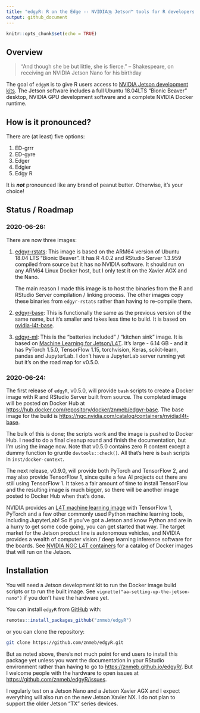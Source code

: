 ```yaml
---
title: "edgyR: R on the Edge -- NVIDIAⓇ Jetson™ tools for R developers"
output: github_document
---
```


```r
knitr::opts_chunk$set(echo = TRUE)
```

## Overview

> "And though she be but little, she is fierce."
> -- Shakespeare, on receiving an NVIDIA Jetson Nano for his birthday

The goal of `edgyR` is to give R users access to
[NVIDIA Jetson development kits](https://developer.nvidia.com/embedded/develop/hardware). The Jetson
software includes a full Ubuntu 18.04LTS "Bionic Beaver" desktop, NVIDIA GPU
development software and a complete NVIDIA Docker runtime.

## How is it pronounced?

There are (at least) five options:

1. ED-grrr
2. ED-gyre
3. Edger
4. Edgier
5. Edgy R

It is ***not*** pronounced like any brand of peanut butter. Otherwise, it's
your choice!



## Status / Roadmap

### 2020-06-26:

There are now three images:

1. [edgyr-rstats](https://hub.docker.com/repository/docker/znmeb/edgyr-rstats):
This image is based on the ARM64 version of Ubuntu 18.04 LTS "Bionic Beaver".
It has R 4.0.2 and RStudio Server 1.3.959 compiled from source but it has no
NVIDIA software. It should run on any ARM64 Linux Docker host, but I only test
it on the Xavier AGX and the Nano.

    The main reason I made this image is to host the binaries from the R and
    RStudio Server compilation / linking process. The other images copy these
    binaries from `edgyr-rstats` rather than having to re-compile them.
2. [edgyr-base](https://hub.docker.com/repository/docker/znmeb/edgyr-base):
This is functionally the same as the previous version of the same name, but
it's smaller and takes less time to build. It is based on [nvidia-l4t-base](https://ngc.nvidia.com/catalog/containers/nvidia:l4t-base).
3. [edgyr-ml](https://hub.docker.com/repository/docker/znmeb/edgyr-ml):
This is the "batteries included" / "kitchen sink" image. It is based on 
[Machine Learning for Jetson/L4T](https://ngc.nvidia.com/catalog/containers/nvidia:l4t-ml). It's
large - 6.14 GB - and it has PyTorch 1.5.0, TensorFlow 1.15, torchvision,
Keras, scikit-learn, pandas and JupyterLab. I don't have a JupyterLab server
running yet but it's on the road map for v0.5.0.

### 2020-06-24:

The first release of `edgyR`, v0.5.0, will provide `bash` scripts to create a
Docker image with R and RStudio Server built from source. The completed image
will be posted on Docker Hub at
[https://hub.docker.com/repository/docker/znmeb/edgyr-base](https://hub.docker.com/repository/docker/znmeb/edgyr-base).
The base image for the build is
<https://ngc.nvidia.com/catalog/containers/nvidia:l4t-base>.

The bulk of this is done; the scripts work and the image is pushed to Docker
Hub. I need to do a final cleanup round and finish the documentation, but I'm
using the image now. Note that v0.5.0 contains zero R content except a dummy
function to gruntle `devtools::check()`. All that's here is `bash` scripts in
`inst/docker-context`.

The next release, v0.9.0, will provide both PyTorch and TensorFlow 2, and may
also provide TensorFlow 1, since quite a few AI projects out there are still
using TensorFlow 1. It takes a fair amount of time to install TensorFlow and
the resulting image is much bigger, so there will be another image posted to
Docker Hub when that's done.

NVIDIA provides an
[L4T machine learning image](https://ngc.nvidia.com/catalog/containers/nvidia:l4t-ml)
with TensorFlow 1, PyTorch and a few other commonly used Python machine
learning tools, including JupyterLab! So if you've got a Jetson and know Python
and are in a hurry to get some code going, you can get started that way.
The target market for the Jetson product line is autonomous vehicles,
and NVIDIA provides a wealth of computer vision / deep learning
inference software for the boards. See
[NVIDIA NGC L4T containers](https://ngc.nvidia.com/catalog/containers?orderBy=modifiedDESC&pageNumber=0&query=l4t&quickFilter=containers&filters=)
for a catalog of Docker images that will run on the Jetson.

## Installation

You will need a Jetson development kit to run the Docker image build scripts or
to run the built image. See `vignette("aa-setting-up-the-jetson-nano")` if you
don't have the hardware yet.

You can install `edgyR` from
[GitHub](https://github.com/znmeb/edgyR) with:

``` r
remotes::install_packages_github("znmeb/edgyR")
```

or you can clone the repository:

```bash
git clone https://github.com/znmeb/edgyR.git
```

But as noted above, there's not much point for end users to install this
package yet unless you want the documentation in your RStudio environment
rather than having to go to <https://znmeb.github.io/edgyR/>. But I welcome
people with the hardware to open issues at <https://github.com/znmeb/edgyR/issues>.

I regularly test on a Jetson Nano and a Jetson Xavier AGX and I expect
everything will also run on the new Jetson Xavier NX. I do not plan to support
the older Jetson "TX" series devices.
